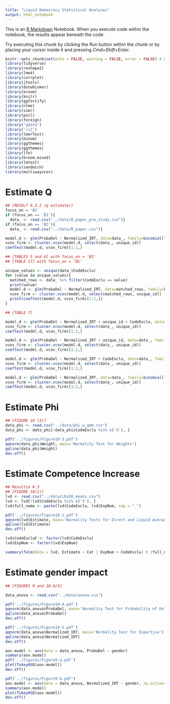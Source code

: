 ```yaml
---
title: "Liquid Democracy Statistical Analyses"
output: html_notebook
---
```


This is an [R Markdown](http://rmarkdown.rstudio.com) Notebook. When you execute code within the notebook, the results appear beneath the code. 

Try executing this chunk by clicking the *Run* button within the chunk or by placing your cursor inside it and pressing *Cmd+Shift+Enter*. 

```r
knitr::opts_chunk$set(echo = FALSE, warning = FALSE, error = FALSE) # Needed libraries 
library(tidyverse)
library(reshape2)
library(lme4)
library(corrplot)
library(jtools)
library(dotwhisker)
library(broom)
library(knitr)
library(ggfortify)
library(nlme)
library(simr)
library(pscl)
library(foreign) 
library("gdata")
library('ri2')
library(lmerTest)
library(binom)
library(ggthemes)
library(ggthemes)
library(lfe)
library(broom.mixed)
library(lmtest)
library(sandwich)
library(multiwayvcov)
```

# Estimate Q

```r
## [RESULT 6.3.2 (q estimate)]
focus_on = 'B2'
if (focus_on == 'B1'){
  data_ <- read.csv("../data/R_paper_pre_study.csv")}
if (focus_on == 'B2'){
  data_ <- read.csv("../data/R_paper.csv")}

model.d <- glm(ProbaDel ~ Normalized_IRT, data=data_, family=binomial(logit))
vcov_firm <- cluster.vcov(model.d, select(data_, unique_id))
coeftest(model.d, vcov_firm)[1:2,]
```

```r
## [TABLES 5 and 6] with focus_on = 'B2'
## [TABLE 17] with focus_on = 'B1'

unique_values <- unique(data_$CodeExclu)
for (value in unique_values){
  matched_rows <- data_ %>% filter(CodeExclu == value)
  print(value)
  model.d <- glm(ProbaDel ~ Normalized_IRT, data=matched_rows, family=binomial(logit))
  vcov_firm <- cluster.vcov(model.d, select(matched_rows, unique_id))
  print(coeftest(model.d, vcov_firm)[1:2,])
}
```

```r
## [TABLE 7]

model.d <- glm(ProbaDel ~ Normalized_IRT + unique_id + CodeExclu, data=data_, family=binomial(logit))
vcov_firm <- cluster.vcov(model.d, select(data_, unique_id))
coeftest(model.d, vcov_firm)[1:2,]

model.d <- glm(ProbaDel ~ Normalized_IRT + unique_id, data=data_, family=binomial(logit))
vcov_firm <- cluster.vcov(model.d, select(data_, unique_id))
coeftest(model.d, vcov_firm)[1:2,]

model.d <- glm(ProbaDel ~ Normalized_IRT + CodeExclu, data=data_, family=binomial(logit))
vcov_firm <- cluster.vcov(model.d, select(data_, unique_id))
coeftest(model.d, vcov_firm)[1:2,]

model.d <- glm(ProbaDel ~ Normalized_IRT, data=data_, family=binomial(logit))
vcov_firm <- cluster.vcov(model.d, select(data_, unique_id))
coeftest(model.d, vcov_firm)[1:2,]
```

# Estimate Phi
```r
## [FIGURE 10 (3)]
data_phi <- read.csv("../data/phi_w_gmm.csv") 
data_phi <- data_phi[!data_phi$CodeExclu %in% c('S'), ]

pdf('../figures/Figure10-3.pdf')
qqnorm(data_phi$Weight, main='Normality Test for Weights')
qqline(data_phi$Weight)
dev.off()
```

# Estimate Competence Increase
```r
## Resultin K.3
## [FIGURE 10(1)]
lvd <- read.csv("../data/LDvDD_means.csv") 
lvd <- lvd[!lvd$CodeExclu %in% c('S'), ]
lvd$full_name <- paste(lvd$CodeExclu, lvd$ExpNum, sep = "_")

pdf('../figures/Figure10-1.pdf')
qqnorm(lvd$Estimate, main='Normality Tests for Direct and Liquid Average')
qqline(lvd$Estimate)
dev.off()

lvd$CodeExcluF <- factor(lvd$CodeExclu)
lvd$ExpNum <- factor(lvd$ExpNum)

summary(felm(data = lvd, Estimate ~ Cat | ExpNum + CodeExclu| 0 |full_name))
```

# Estimate gender impact
```r
## [FIGURES 9 and 10-4/5]

data_anova <- read.csv("../data/anova.csv") 

pdf('../figures/Figure10-4.pdf')
qqnorm(data_anova$ProbaDel, main='Normality Test for Probability of Delegating')
qqline(data_anova$ProbaDel)
dev.off()

pdf('../figures/Figure10-5.pdf')
qqnorm(data_anova$Normalized_IRT, main='Normality Test for Expertise')
qqline(data_anova$Normalized_IRT)
dev.off()

aov.model <- aov(data = data_anova, ProbaDel ~ gender)
summary(aov.model)
pdf('../figures/Figure9-a.pdf')
plot(TukeyHSD(aov.model))
dev.off()

pdf('../figures/Figure9-b.pdf')
aov.model <- aov(data = data_anova, Normalized_IRT ~ gender, na.action=na.exclude)
summary(aov.model)
plot(TukeyHSD(aov.model))
dev.off()
```


